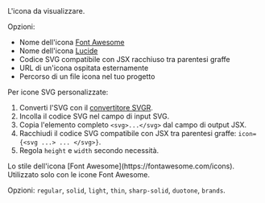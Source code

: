 <ResponseField name="icon" type="string" required>
  L'icona da visualizzare.
  
  Opzioni:
  - Nome dell'icona [Font Awesome](https://fontawesome.com/icons)
  - Nome dell'icona [Lucide](https://lucide.dev/icons)
  - Codice SVG compatibile con JSX racchiuso tra parentesi graffe
  - URL di un'icona ospitata esternamente
  - Percorso di un file icona nel tuo progetto
  
  Per icone SVG personalizzate:
  1. Converti l'SVG con il [convertitore SVGR](https://react-svgr.com/playground/).
  1. Incolla il codice SVG nel campo di input SVG.
  2. Copia l'elemento completo `<svg>...</svg>` dal campo di output JSX.
  3. Racchiudi il codice SVG compatibile con JSX tra parentesi graffe: `icon={<svg ...> ... </svg>}`.
  4. Regola `height` e `width` secondo necessità.
</ResponseField>

<ResponseField name="iconType" type="string">
  Lo stile dell'icona [Font Awesome](https://fontawesome.com/icons). Utilizzato solo con le icone Font Awesome. 
  
  Opzioni: `regular`, `solid`, `light`, `thin`, `sharp-solid`, `duotone`, `brands`.
</ResponseField>